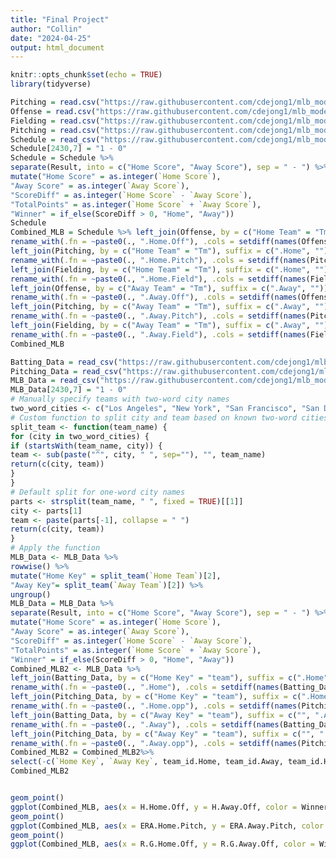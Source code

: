 ---
title: "Final Project"
author: "Collin"
date: "2024-04-25"
output: html_document
---

```{r setup, include=FALSE}
knitr::opts_chunk$set(echo = TRUE)
library(tidyverse)
```



```{r}
Pitching = read.csv("https://raw.githubusercontent.com/cdejong1/mlb_model/main/data/PitchingStats.csv")
Offense = read.csv("https://raw.githubusercontent.com/cdejong1/mlb_model/main/data/OffensiveStats.csv")
Fielding = read.csv("https://raw.githubusercontent.com/cdejong1/mlb_model/main/data/FieldingStats.csv")
Pitching = read.csv("https://raw.githubusercontent.com/cdejong1/mlb_model/main/data/PitchingStats.csv")
Schedule = read_csv("https://raw.githubusercontent.com/cdejong1/mlb_model/main/data/Schedule%20Data.csv")
Schedule[2430,7] = "1 - 0"
Schedule = Schedule %>%
separate(Result, into = c("Home Score", "Away Score"), sep = " - ") %>%
mutate("Home Score" = as.integer(`Home Score`),
"Away Score" = as.integer(`Away Score`),
"ScoreDiff" = as.integer(`Home Score` - `Away Score`),
"TotalPoints" = as.integer(`Home Score` + `Away Score`),
"Winner" = if_else(ScoreDiff > 0, "Home", "Away"))
Schedule
Combined_MLB = Schedule %>% left_join(Offense, by = c("Home Team" = "Tm"), suffix = c(".Home", "")) %>%
rename_with(.fn = ~paste0(., ".Home.Off"), .cols = setdiff(names(Offense), "Tm"))%>%
left_join(Pitching, by = c("Home Team" = "Tm"), suffix = c(".Home", "")) %>%
rename_with(.fn = ~paste0(., ".Home.Pitch"), .cols = setdiff(names(Pitching), "Tm"))%>%
left_join(Fielding, by = c("Home Team" = "Tm"), suffix = c(".Home", "")) %>%
rename_with(.fn = ~paste0(., ".Home.Field"), .cols = setdiff(names(Fielding), "Tm"))%>%
left_join(Offense, by = c("Away Team" = "Tm"), suffix = c(".Away", "")) %>%
rename_with(.fn = ~paste0(., ".Away.Off"), .cols = setdiff(names(Offense), "Tm"))%>%
left_join(Pitching, by = c("Away Team" = "Tm"), suffix = c(".Away", "")) %>%
rename_with(.fn = ~paste0(., ".Away.Pitch"), .cols = setdiff(names(Pitching), "Tm"))%>%
left_join(Fielding, by = c("Away Team" = "Tm"), suffix = c(".Away", "")) %>%
rename_with(.fn = ~paste0(., ".Away.Field"), .cols = setdiff(names(Fielding), "Tm"))
Combined_MLB

```




```{r}
Batting_Data = read_csv("https://raw.githubusercontent.com/cdejong1/mlb_model/main/data/mlb_team_batting_stats_2023.csv")
Pitching_Data = read_csv("https://raw.githubusercontent.com/cdejong1/mlb_model/main/data/mlb_team_pitching_stats_2023.csv")
MLB_Data = read_csv("https://raw.githubusercontent.com/cdejong1/mlb_model/main/data/Schedule%20Data.csv")
MLB_Data[2430,7] = "1 - 0"
# Manually specify teams with two-word city names
two_word_cities <- c("Los Angeles", "New York", "San Francisco", "San Diego", "St. Louis", "Kansas City", "Tampa Bay")
# Custom function to split city and team based on known two-word cities
split_team <- function(team_name) {
for (city in two_word_cities) {
if (startsWith(team_name, city)) {
team <- sub(paste("^", city, " ", sep=""), "", team_name)
return(c(city, team))
}
}
# Default split for one-word city names
parts <- strsplit(team_name, " ", fixed = TRUE)[[1]]
city <- parts[1]
team <- paste(parts[-1], collapse = " ")
return(c(city, team))
}
# Apply the function
MLB_Data <- MLB_Data %>%
rowwise() %>%
mutate("Home Key" = split_team(`Home Team`)[2],
"Away Key"= split_team(`Away Team`)[2]) %>%
ungroup()
MLB_Data = MLB_Data %>%
separate(Result, into = c("Home Score", "Away Score"), sep = " - ") %>%
mutate("Home Score" = as.integer(`Home Score`),
"Away Score" = as.integer(`Away Score`),
"ScoreDiff" = as.integer(`Home Score` - `Away Score`),
"TotalPoints" = as.integer(`Home Score` + `Away Score`),
"Winner" = if_else(ScoreDiff > 0, "Home", "Away"))
Combined_MLB2 <- MLB_Data %>%
left_join(Batting_Data, by = c("Home Key" = "team"), suffix = c(".Home", "")) %>%
rename_with(.fn = ~paste0(., ".Home"), .cols = setdiff(names(Batting_Data), "team")) %>%
left_join(Pitching_Data, by = c("Home Key" = "team"), suffix = c(".Home", "")) %>%
rename_with(.fn = ~paste0(., ".Home.opp"), .cols = setdiff(names(Pitching_Data), "team")) %>%
left_join(Batting_Data, by = c("Away Key" = "team"), suffix = c("", ".Away")) %>%
rename_with(.fn = ~paste0(., ".Away"), .cols = setdiff(names(Batting_Data), "team")) %>%
left_join(Pitching_Data, by = c("Away Key" = "team"), suffix = c("", ".Away")) %>%
rename_with(.fn = ~paste0(., ".Away.opp"), .cols = setdiff(names(Pitching_Data), "team"))
Combined_MLB2 = Combined_MLB2%>%
select(-c(`Home Key`, `Away Key`, team_id.Home, team_id.Away, team_id.Home.opp, team_id.Away.opp))
Combined_MLB2



```



```{r}
geom_point()
ggplot(Combined_MLB, aes(x = H.Home.Off, y = H.Away.Off, color = Winner)) +
geom_point()
ggplot(Combined_MLB, aes(x = ERA.Home.Pitch, y = ERA.Away.Pitch, color = Winner)) +
geom_point()
ggplot(Combined_MLB, aes(x = R.G.Home.Off, y = R.G.Away.Off, color = Winner)) + geom_point()
```

